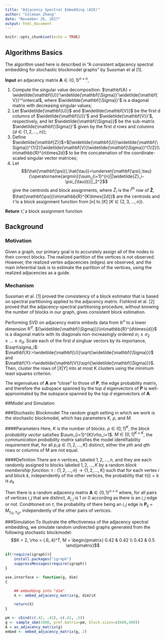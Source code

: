 ```yaml
---
title: "Adjacency Spectral Embedding (ASE)"
author: "Coleman Zhang"
date: "November 26, 2017"
output: html_document
---
```


```r
knitr::opts_chunk$set(echo = TRUE)
```

## Algorithms Basics

The algorithm used here is described in "A consistent adjacency spectral embedding for stochastic blockmodel graphs" by Sussman et al [1].

$\mathbf{Input}$ an adjacency matrix $\mathbf{A}\in\left\{0,1\right\}^{n\times{n}}$,

1. Compute the singular value decomposition:
$\mathbf{A} = \widetilde{\mathbf{U}}'\widetilde{\mathbf{\Sigma}}'\widetilde{\mathbf{V}}'^\intercal$, where $\widetilde{\mathbf{\Sigma}}'$ is a diagonal matrix with decreasing singular values;
2. Let $\widetilde{\mathbf{U}}$ and $\widetilde{\mathbf{V}}$ be the first d columns of $\widetilde{\mathbf{U}}'$ and $\widetilde{\mathbf{V}}'$, respectively, and let $\widetilde{\mathbf{\Sigma}}$ be the sub-matrix $\widetilde{\mathbf{\Sigma}}'$ given by the first $d$ rows and columns ($d\in\left\{1,2,...,n\right\}$);
3.  Define $\widetilde{\mathbf{Z}}$=$[\widetilde{\mathbf{U}}\widetilde{\mathbf{\Sigma}}^{1/2}|\widetilde{\mathbf{V}}\widetilde{\mathbf{\Sigma}}^{1/2}]\in\mathbb{R}^{n\times2d}$ to be the concatenation of the coordinate-scaled singular vector matrices;
4. Let $$(\hat{\mathbf{\psi}},\hat{\tau})=\underset{\mathbf{\psi},\tau}{\operatorname{argmin}}\sum_{i=1}^{n}||\widetilde{Z}_i-\psi_{\tau(i)}||_2^2$$
give the centroids and block assignments, where $\widetilde{Z}_i$ is the $i^{th}$ row of $\mathbf{\widetilde{Z}}$, $\hat{\mathbf{\psi}}\in\mathbb{R}^{K\times{2d}}$ are the centroids and $\hat{\tau}$ is a block assignment function from $[n]$ to $[K]$ ($K\in\left\{2,3,...,n\right\}$).

$\mathbf{Return}$ $\hat{\tau}$, a block assignment function

## Background
### Motivation
Given a graph, our primary goal is to accurately assign all of the nodes to their correct blocks. The realized partition of the vertices is not observed. However, the realized vertex adjacencies (edges) are observed, and the main inferential task is to estimate the partition of the vertices, using the realized adjacencies as a guide.

### Mechanism
Sussman et al. [1] proved the consistency of a block estimator that is based on spectral partitioning applied to the adjacency matrix. Fishkind et al. [2] proved that the adjacency-spectral partitioning procedure, without knowing the number of blocks in our graph, gives consistent block estimation. 

Performing SVD on adjacency matrix embeds data from $\mathbb{R}^n$ to a lower dimension $\mathbb{R}^d$. ${\widetilde{\mathbf{\Sigma}}}\in\mathbb{R}^{d\times{d}}$ is a diagonal matrix with its diagonals non-increasingly ordered $\sigma_1\geq\sigma_2\geq...\geq\sigma_d$. Scale each of the first $d$ singluar vectors by its importance, $\sqrt\sigma_i$: $\mathbf{X}:=\widetilde{\mathbf{U}}\sqrt{\widetilde{\mathbf{\Sigma}}}$ and $\mathbf{Y}:=\widetilde{\mathbf{V}}\sqrt{\widetilde{\mathbf{\Sigma}}}$. Then, cluster the rows of $[X|Y]$ into at most K clusters using the minimum
least squares criterion.

The eigenvalues of $\mathbf{A}$ are "close" to those of $\mathbf{P}$, the edge probability matrix, and therefore the subspace spanned by the top $d$ eigenvectors of $\mathbf{P}$ is well-approximated by the subspace spanned by the top $d$ eigenvectors of $\mathbf{A}$.

##Model and Simulation

###Stochastic Blockmodel
The random graph setting in which we work is the stochastic blockmodel, which has parameters $K$, $\rho$, and $M$. 

####Parameters
Here, $K$ is the number of blocks. $\rho\in(0,1]^K$, the $block$ ${probability}$ ${vector}$ satisfies $\sum_{i=1}^{K}\rho_i=1$. $M\in[0,1]^{K\times{K}}$, the $communication$ ${probability}$ ${matrix}$ satisfies the model identifiability requirement that, for all $p$,$q\in\left\{1,2,...,K\right\}$ distinct, either the $p$th and $q$th rows or columns of M are not equal.

####Definition
There are $n$ vertices, labeled $1,2,..., n$, and they are each randomly assigned to blocks labeled $1,2,...,K$ by a random $block$ $membership$ $function$: $\tau:\left\{1,2,...,n\right\}\rightarrow\left\{1,2,...,K\right\}$ such that for each vertex $i$ and block $k$, independently of the other vertices, the probability
that $\tau(i) = k$ is $\rho_k$

Then there is a random adjacency matrix $\mathbf{A}\in\left\{0,1\right\}^{n\times{n}}$ where, for all pairs of vertices $i, j$ that are distinct, $A_{i,j}$ is 1 or 0 according as there is an $i, j$ edge or not. Conditioned on $\tau$, the probability of there being an $i, j$ edge is $\mathbf{P}_{ij}=M_{\tau_{(i)},\tau_{(j)}}$, independently of the other pairs of vertices.

###Simulation
To illustrate the effectiveness of the adjacency spectral embedding, we simulate
random undirected graphs generated from the following stochastic blockmodel:
$$K = 2, \rho = (.6,.4)^T, M =
\begin{pmatrix} 
0.42 & 0.42 \\
0.42 & 0.5 
\end{pmatrix}$$
```r
if(!require(igraph)){
    install.packages("igraph")
    suppressMessages(require(igraph))
}

ase.interface <- function(g, dim)
{

    ## embedding into "dim"
    X <- embed_adjacency_matrix(g, dim)$X

    return(X)
}
```

```r
pm <- cbind(c(.42, .42), c(.42, .5))
g <- sample_sbm(1000, pref.matrix=pm, block.sizes=c(600,400))
A = as_adjacency_matrix(g)
embed <- embed_adjacency_matrix(g, 2)
```









